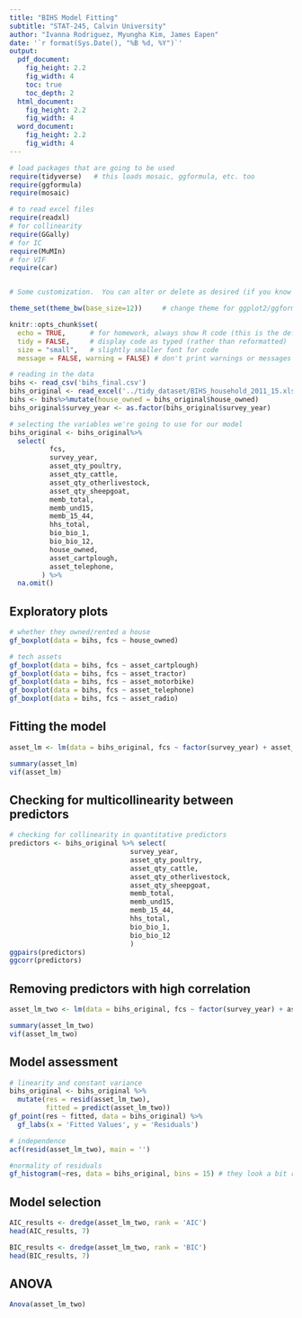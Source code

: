```yaml
---
title: "BIHS Model Fitting"
subtitle: "STAT-245, Calvin University"
author: "Ivanna Rodriguez, Myungha Kim, James Eapen"
date: '`r format(Sys.Date(), "%B %d, %Y")`'
output: 
  pdf_document:
    fig_height: 2.2
    fig_width: 4
    toc: true
    toc_depth: 2
  html_document:
    fig_height: 2.2
    fig_width: 4
  word_document:
    fig_height: 2.2
    fig_width: 4
---
```


```r
# load packages that are going to be used
require(tidyverse)   # this loads mosaic, ggformula, etc. too
require(ggformula)
require(mosaic)

# to read excel files
require(readxl)
# for collinearity
require(GGally)
# for IC
require(MuMIn)
# for VIF
require(car)


# Some customization.  You can alter or delete as desired (if you know what you are doing).

theme_set(theme_bw(base_size=12))     # change theme for ggplot2/ggformula

knitr::opts_chunk$set(
  echo = TRUE,      # for homework, always show R code (this is the default)
  tidy = FALSE,     # display code as typed (rather than reformatted)
  size = "small",   # slightly smaller font for code
  message = FALSE, warning = FALSE) # don't print warnings or messages in compiled document. So you MUST check them in RStudio!
```


```r
# reading in the data
bihs <- read_csv('bihs_final.csv')
bihs_original <- read_excel('../tidy_dataset/BIHS_household_2011_15.xlsx')
bihs <- bihs%>%mutate(house_owned = bihs_original$house_owned)
bihs_original$survey_year <- as.factor(bihs_original$survey_year)
```

```r
# selecting the variables we're going to use for our model
bihs_original <- bihs_original%>% 
  select(
          fcs,
          survey_year,
          asset_qty_poultry,
          asset_qty_cattle,
          asset_qty_otherlivestock,
          asset_qty_sheepgoat,
          memb_total,
          memb_und15,
          memb_15_44,
          hhs_total,
          bio_bio_1,
          bio_bio_12,
          house_owned,
          asset_cartplough, 
          asset_telephone,
        ) %>%
  na.omit()
```

## Exploratory plots

```r
# whether they owned/rented a house
gf_boxplot(data = bihs, fcs ~ house_owned)

# tech assets
gf_boxplot(data = bihs, fcs ~ asset_cartplough)
gf_boxplot(data = bihs, fcs ~ asset_tractor)
gf_boxplot(data = bihs, fcs ~ asset_motorbike)
gf_boxplot(data = bihs, fcs ~ asset_telephone)
gf_boxplot(data = bihs, fcs ~ asset_radio)
```

## Fitting the model

```r
asset_lm <- lm(data = bihs_original, fcs ~ factor(survey_year) + asset_qty_poultry + asset_qty_cattle + asset_qty_otherlivestock + asset_qty_sheepgoat + memb_total + memb_und15 + memb_15_44 + hhs_total + bio_bio_1 + bio_bio_12 + house_owned + asset_cartplough + asset_telephone, na.action = 'na.fail')

summary(asset_lm)
vif(asset_lm)
```

## Checking for multicollinearity between predictors

```r
# checking for collinearity in quantitative predictors
predictors <- bihs_original %>% select(
                              survey_year,
                              asset_qty_poultry,
                              asset_qty_cattle,
                              asset_qty_otherlivestock,
                              asset_qty_sheepgoat,
                              memb_total,
                              memb_und15,
                              memb_15_44,
                              hhs_total,
                              bio_bio_1,
                              bio_bio_12
                              )
ggpairs(predictors)
ggcorr(predictors)
```
## Removing predictors with high correlation
```r
asset_lm_two <- lm(data = bihs_original, fcs ~ factor(survey_year) + asset_qty_poultry + asset_qty_cattle + asset_qty_otherlivestock + asset_qty_sheepgoat + memb_15_44 + hhs_total + bio_bio_12 + house_owned + asset_cartplough + asset_telephone, na.action = 'na.fail')

summary(asset_lm_two)
vif(asset_lm_two)
```

## Model assessment 

```r
# linearity and constant variance
bihs_original <- bihs_original %>%
  mutate(res = resid(asset_lm_two),
         fitted = predict(asset_lm_two))
gf_point(res ~ fitted, data = bihs_original) %>%
  gf_labs(x = 'Fitted Values', y = 'Residuals')

# independence
acf(resid(asset_lm_two), main = '')

#normality of residuals
gf_histogram(~res, data = bihs_original, bins = 15) # they look a bit right skewed...
```




## Model selection

```r
AIC_results <- dredge(asset_lm_two, rank = 'AIC')
head(AIC_results, 7)

BIC_results <- dredge(asset_lm_two, rank = 'BIC')
head(BIC_results, 7)
```

## ANOVA

```r
Anova(asset_lm_two)
```



